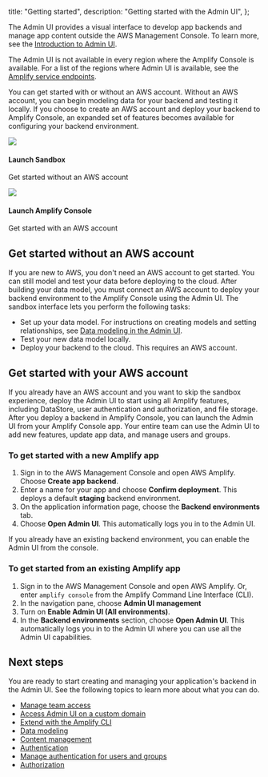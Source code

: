   title: "Getting started",
  description: "Getting started with the Admin UI",
};



The Admin UI provides a visual interface to develop app backends and manage app content outside the AWS Management Console. To learn more, see the [Introduction to Admin UI](/console/adminui/intro).

The Admin UI is not available in every region where the Amplify Console is available. For a list of the regions where Admin UI is available, see the [Amplify service endpoints](https://docs.aws.amazon.com/general/latest/gr/amplify.html).

You can get started with or without an AWS account. Without an AWS account, you can begin modeling data for your backend and testing it locally. If you choose to create an AWS account and deploy your backend to Amplify Console, an expanded set of features becomes available for configuring your backend environment. 

<Grid grid-gap="2" columns="2" class="margin-top-lg margin-bottom-lg">
<Card external url="https://sandbox.amplifyapp.com/" containertag="amplify-external-link" >
  <img slot="graphic" src="~/images/console/adminui.svg" />
  <h4 slot="heading">Launch Sandbox</h4>
  <p slot="description">Get started without an AWS account</p>
</Card>
<Card external url="https://console.aws.amazon.com/amplify/home?#/deploy-backend" containertag="amplify-external-link" >
  <img slot="graphic" src="~/assets/logo-dark.svg" />
  <h4 slot="heading">Launch Amplify Console</h4>
  <p slot="description">Get started with an AWS account</p>
</Card>
</Grid>

## Get started without an AWS account 

If you are new to AWS, you don't need an AWS account to get started. You can still model and test your data before deploying to the cloud. After building your data model, you must connect an AWS account to deploy your backend environment to the Amplify Console using the Admin UI. The sandbox interface lets you perform the following tasks:
  * Set up your data model. For instructions on creating models and setting relationships, see [Data modeling in the Admin UI](/console/data/data-model.md#Data-modeling-in-the-Admin-UI).
  * Test your new data model locally.
  * Deploy your backend to the cloud. This requires an AWS account.

## Get started with your AWS account

If you already have an AWS account and you want to skip the sandbox experience, deploy the Admin UI to start using all Amplify features, including DataStore, user authentication and authorization, and file storage. After you deploy a backend in Amplify Console, you can launch the Admin UI from your Amplify Console app. Your entire team can use the Admin UI to add new features, update app data, and manage users and groups.

### To get started with a new Amplify app
1. Sign in to the AWS Management Console and open AWS Amplify. Choose **Create app backend**.
2. Enter a name for your app and choose **Confirm deployment**. This deploys a default **staging** backend environment.
3. On the application information page, choose the **Backend environments** tab.
4. Choose **Open Admin UI**. This automatically logs you in to the Admin UI.

If you already have an existing backend environment, you can enable the Admin UI from the console.

### To get started from an existing Amplify app

1. Sign in to the AWS Management Console and open AWS Amplify. Or, enter `amplify console` from the Amplify Command Line Interface (CLI).
2. In the navigation pane, choose **Admin UI management**
3. Turn on **Enable Admin UI (All environments)**. 
4. In the **Backend environments** section, choose **Open Admin UI**.  This automatically logs you in to the Admin UI where you can use all the Admin UI capabilities.

## Next steps

You are ready to start creating and managing your application's backend in the Admin UI. See the following topics to learn more about what you can do.
  * [Manage team access](/console/adminui/access-management)
  * [Access Admin UI on a custom domain](/console/adminui/custom-domain)
  * [Extend with the Amplify CLI ](/console/adminui/extend-cli)
  * [Data modeling](/console/data/data-model)
  * [Content management](/console/data/content-management)
  * [Authentication](/console/auth/authentication)
  * [Manage authentication for users and groups](/console/auth/user-management)
  * [Authorization](/console/authz/authorization)
  
  
 


